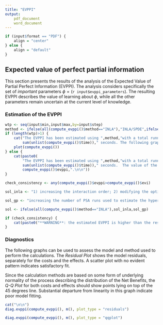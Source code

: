```yaml
---
title: "EVPPI"
output: 
	pdf_document
	word_document
---
```


```r
if (input$format == "PDF") {
    align = "center"
} else {
    align = "default"
}
```

## Expected value of perfect partial information
This section presents the results of the analysis of the Expected Value of Partial Perfect Information (EVPPI). The analysis considers specifically the set of _important_ parameters $\phi=($`r input$evppi_parameters`$)$. The resulting EVPPI describes the value of learning about $\phi$, while all the other parameters remain uncertain at the current level of knowledge.

### Estimation of the EVPPI
```r
wtp <- seq(input$min,input$max,by=input$step)
method <- ifelse(all(compute_evppi()$method=="INLA"),"INLA/SPDE",ifelse(all(compute_evppi()$method=="GAM"),"GAM regression","Gaussian Process regression"))
if (length(wtp)>1) {
    cat("The EVPPI has been estimated using ",method,"with a total running time of ",
        sum(unlist(compute_evppi()$time))," seconds. The following graph shows the EVPPI as a function of the willingness-to-pay $k$.\n\n")
    plot(compute_evppi())
} else {
    cat(paste0(
        "The EVPPI has been estimated using ",method,"with a total running time of ",
        sum(unlist(compute_evppi()$time))," seconds.  The value of the EVPPI for the selected willingness-to-pay $k$ = ",input$value1," is: ",
        compute_evppi()$evppi,".\n\n"))
}

check_consistency <- any(compute_evppi()$evppi>compute_evppi()$evi)

sol_inla <- "1) increasing the interaction order; 2) modifying the options in the mesh control, to improve accuracy of the 'spatial' component estimation; 3) increasing the sample of PSA runs used to perform the estimation."

sol_gp <- "increasing the number of PSA runs used to estimate the hyperparameters of the GP regression model; 2) increasing the sample of PSA runs used to perform the estimation."

sol <- ifelse(all(compute_evppi()$method=="INLA"),sol_inla,sol_gp)

if (check_consistency) {
    cat(paste0("**WARNING**: the estimated EVPPI is higher than the respective value of the EVPI. This is not possible, so the estimation procedure for the EVPPI should be checked carefully (e.g. by assessing the diagnostic plots in the next sub-section)!\n Possible solutions include ", sol))
}

```


### Diagnostics
The following graphs can be used to assess the model and method used to perform the calculations. The _Residual Plot_ shows the model residuals, separately for the costs and the effects. A scatter plot with no evident pattern indicates satisfactory fit. 


Since the calculation methods are based on some form of underlying normality of the process describing the distribution of the Net Benefits, the _Q-Q Plot_ for both costs and effects should show points lying on top of the 45 degrees line. Substantial departure from linearity in this graph indicate poor model fitting.


```r
cat("\n\n")
diag.evppi(compute_evppi(), m(), plot_type = "residuals")
```

```r
diag.evppi(compute_evppi(), m(), plot_type = "qqplot")
```

